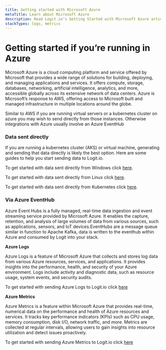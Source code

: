 ```yaml
---
title: Getting started with Microsoft Azure
metaTitle: Learn about Microsoft Azure
description: Read Logit.io’s Getting Started with Microsoft Azure article and learn how to ship logs and metrics from Azure
stackTypes: logs, metrics
---
```


# Getting started if you’re running in Azure

Microsoft Azure is a cloud computing platform and service offered by Microsoft that provides a wide range of solutions for building, 
deploying, and managing applications and services. It offers compute, storage, databases, networking, artificial intelligence, analytics, 
and more, accessible globally across its extensive network of data centers. Azure is Microsoft’s response to AWS, offering access to 
Microsoft built and managed infrastructure in multiple locations around the globe.

Similar to AWS if you are running virtual servers or a kubernetes cluster on azure you may wish to send directly from those instances. 
Otherwise integrations with Azure usually involve an Azure EventHub

### Data sent directly

If you are running a kubernetes cluster (AKS)  or virtual machine, generating and sending that data directly is likely the best option.
Here are some guides to help you start sending data to Logit.io.

To get started with data sent directly from Windows click [here](getting-started-with-windows).

To get started with data sent directly from Linux click [here](getting-started-with-windows).

To get started with data sent directly from Kubernetes click [here](getting-started-with-kubernetes).

### Via Azure EventHub

Azure Event Hubs is a fully managed, real-time data ingestion and event streaming service provided by Microsoft Azure. It enables the capture, 
retention, and analysis of large volumes of data from various sources, such as applications, sensors, and IoT devices.EventHubs are a message 
queue similar in function to Apache Kafka, data is written to the eventhub within Azure and consumed by Logit into your stack.

__Azure Logs__

Azure Logs is a feature of Microsoft Azure that collects and stores log data from various Azure resources, services, and applications. It 
provides insights into the performance, health, and security of your Azure environment. Logs include activity and diagnostic data, such as 
resource usage, system events, and security audits.

To get started with sending Azure Logs to Logit.io click [here](../integrations/azure/)

__Azure Metrics__

Azure Metrics is a feature within Microsoft Azure that provides real-time, numerical data on the performance and health of Azure resources and 
services. It tracks key performance indicators (KPIs) such as CPU usage, memory consumption, disk I/O, network traffic, and more. Metrics are 
collected at regular intervals, allowing users to gain insights into resource utilization and detect issues proactively.

To get started with sending Azure Metrics to Logit.io click [here](../integrations/azure-metrics/)

